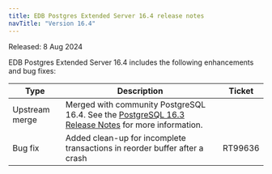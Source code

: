 ```yaml
---
title: EDB Postgres Extended Server 16.4 release notes
navTitle: "Version 16.4"
---
```


Released: 8 Aug 2024

EDB Postgres Extended Server 16.4 includes the following enhancements and bug fixes:

| Type           | Description                                                                                                                                                | Ticket  |
|----------------|------------------------------------------------------------------------------------------------------------------------------------------------------------|---------|
| Upstream merge | Merged with community PostgreSQL 16.4. See the [PostgreSQL 16.3 Release Notes](https://www.postgresql.org/docs/16/release-16-4.html) for more information. |         |
| Bug fix        | Added clean-up for incomplete transactions in reorder buffer after a crash                                                                                 | RT99636 |


